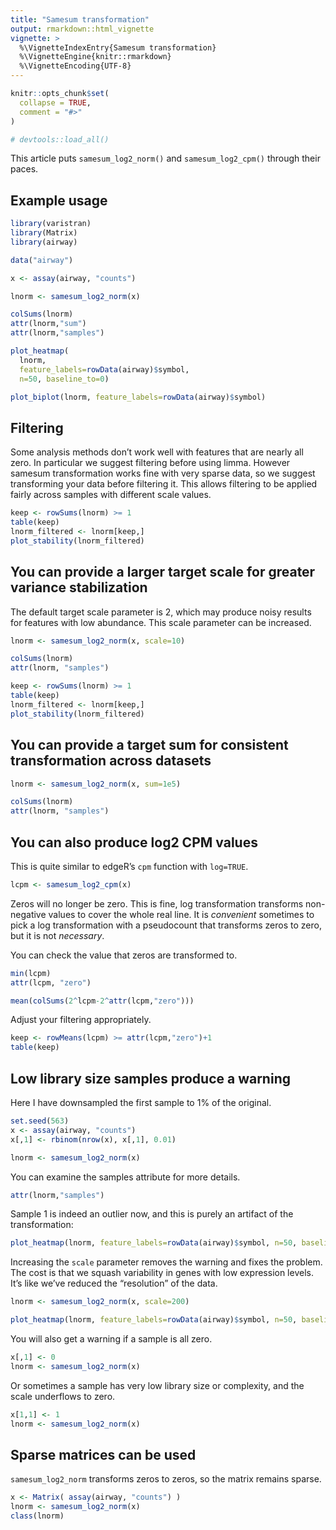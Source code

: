 ```yaml
---
title: "Samesum transformation"
output: rmarkdown::html_vignette
vignette: >
  %\VignetteIndexEntry{Samesum transformation}
  %\VignetteEngine{knitr::rmarkdown}
  %\VignetteEncoding{UTF-8}
---
```


```r
knitr::opts_chunk$set(
  collapse = TRUE,
  comment = "#>"
)

# devtools::load_all()
```

This article puts `samesum_log2_norm()` and `samesum_log2_cpm()` through their paces.

## Example usage

```r
library(varistran)
library(Matrix)
library(airway)

data("airway")
```

```r
x <- assay(airway, "counts")

lnorm <- samesum_log2_norm(x)

colSums(lnorm)
attr(lnorm,"sum")
attr(lnorm,"samples")
```

```r
plot_heatmap(
  lnorm, 
  feature_labels=rowData(airway)$symbol, 
  n=50, baseline_to=0)
```

```r
plot_biplot(lnorm, feature_labels=rowData(airway)$symbol)
```

## Filtering

Some analysis methods don't work well with features that are nearly all zero. In particular we suggest filtering before using limma. However samesum transformation works fine with very sparse data, so we suggest transforming your data before filtering it. This allows filtering to be applied fairly across samples with different scale values.

```r
keep <- rowSums(lnorm) >= 1
table(keep)
lnorm_filtered <- lnorm[keep,]
plot_stability(lnorm_filtered)
```

## You can provide a larger target scale for greater variance stabilization

The default target scale parameter is 2, which may produce noisy results for features with low abundance. This scale parameter can be increased.

```r
lnorm <- samesum_log2_norm(x, scale=10)

colSums(lnorm)
attr(lnorm, "samples")

keep <- rowSums(lnorm) >= 1
table(keep)
lnorm_filtered <- lnorm[keep,]
plot_stability(lnorm_filtered)
```

## You can provide a target sum for consistent transformation across datasets

```r
lnorm <- samesum_log2_norm(x, sum=1e5)

colSums(lnorm)
attr(lnorm, "samples")
```

## You can also produce log2 CPM values

This is quite similar to edgeR's `cpm` function with `log=TRUE`.

```r
lcpm <- samesum_log2_cpm(x)
```

Zeros will no longer be zero. This is fine, log transformation transforms non-negative values to cover the whole real line. It is *convenient* sometimes to pick a log transformation with a pseudocount that transforms zeros to zero, but it is not *necessary*. 

You can check the value that zeros are transformed to.

```r
min(lcpm)
attr(lcpm, "zero")

mean(colSums(2^lcpm-2^attr(lcpm,"zero")))
```

Adjust your filtering appropriately.

```r
keep <- rowMeans(lcpm) >= attr(lcpm,"zero")+1
table(keep)
```

## Low library size samples produce a warning

Here I have downsampled the first sample to 1% of the original.

```r
set.seed(563)
x <- assay(airway, "counts")
x[,1] <- rbinom(nrow(x), x[,1], 0.01) 

lnorm <- samesum_log2_norm(x)
```

You can examine the samples attribute for more details.

```r
attr(lnorm,"samples")
```

Sample 1 is indeed an outlier now, and this is purely an artifact of the transformation:

```r
plot_heatmap(lnorm, feature_labels=rowData(airway)$symbol, n=50, baseline_to=0)
```

Increasing the `scale` parameter removes the warning and fixes the problem. The cost is that we squash variability in genes with low expression levels. It's like we've reduced the "resolution" of the data.

```r
lnorm <- samesum_log2_norm(x, scale=200)

plot_heatmap(lnorm, feature_labels=rowData(airway)$symbol, n=50, baseline_to=0)
```

You will also get a warning if a sample is all zero.

```r
x[,1] <- 0 
lnorm <- samesum_log2_norm(x)
```

Or sometimes a sample has very low library size or complexity, and the scale underflows to zero.

```r
x[1,1] <- 1
lnorm <- samesum_log2_norm(x)
```

## Sparse matrices can be used

`samesum_log2_norm` transforms zeros to zeros, so the matrix remains sparse.

```r
x <- Matrix( assay(airway, "counts") )
lnorm <- samesum_log2_norm(x)
class(lnorm)
```
